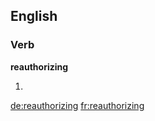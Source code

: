 ==English==

===Verb===
'''reauthorizing'''

# {{present participle of|[[reauthorize]]}}

[[de:reauthorizing]]
[[fr:reauthorizing]]